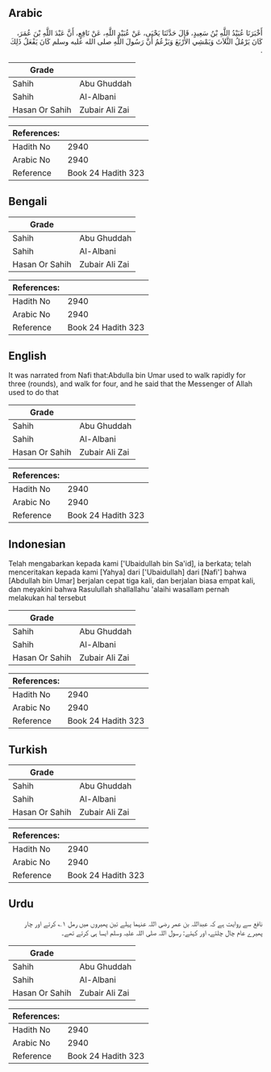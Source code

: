 ## Arabic


<div dir="rtl" lang="ar" style={{fontSize:'larger',backgroundColor:'#f8f9fa',padding:20}}>
أَخْبَرَنَا عُبَيْدُ اللَّهِ بْنُ سَعِيدٍ، قَالَ حَدَّثَنَا يَحْيَى، عَنْ عُبَيْدِ اللَّهِ، عَنْ نَافِعٍ، أَنَّ عَبْدَ اللَّهِ بْنَ عُمَرَ، كَانَ يَرْمُلُ الثَّلاَثَ وَيَمْشِي الأَرْبَعَ وَيَزْعُمُ أَنَّ رَسُولَ اللَّهِ صلى الله عليه وسلم كَانَ يَفْعَلُ ذَلِكَ ‏.‏
</div>
<div style={{backgroundColor:'#f8f9fa',padding:20, marginBottom: 10}}><table> <thead> <tr> <th>Grade</th> <th></th> </tr> </thead> <tbody> <tr><td>Sahih</td><td>Abu Ghuddah</td></tr><tr><td>Sahih</td><td>Al-Albani</td></tr><tr><td>Hasan Or Sahih</td><td>Zubair Ali Zai</td></tr></tbody></table><table> <thead> <tr> <th>References:</th> <th></th> </tr> </thead> <tbody><tr><td>Hadith No</td><td>2940</td></tr><tr><td>Arabic No</td><td>2940</td></tr><tr><td>Reference</td><td>Book 24 Hadith 323</td></tr></tbody></table></div>

## Bengali


<div dir="ltr" lang="bn" style={{fontSize:'larger',backgroundColor:'#f8f9fa',padding:20}}>

</div>
<div style={{backgroundColor:'#f8f9fa',padding:20, marginBottom: 10}}><table> <thead> <tr> <th>Grade</th> <th></th> </tr> </thead> <tbody> <tr><td>Sahih</td><td>Abu Ghuddah</td></tr><tr><td>Sahih</td><td>Al-Albani</td></tr><tr><td>Hasan Or Sahih</td><td>Zubair Ali Zai</td></tr></tbody></table><table> <thead> <tr> <th>References:</th> <th></th> </tr> </thead> <tbody><tr><td>Hadith No</td><td>2940</td></tr><tr><td>Arabic No</td><td>2940</td></tr><tr><td>Reference</td><td>Book 24 Hadith 323</td></tr></tbody></table></div>

## English


<div dir="ltr" lang="en" style={{fontSize:'larger',backgroundColor:'#f8f9fa',padding:20}}>
It was narrated from Nafi that:Abdulla bin Umar used to walk rapidly for three (rounds), and walk for four, and he said that the Messenger of Allah used to do that
</div>
<div style={{backgroundColor:'#f8f9fa',padding:20, marginBottom: 10}}><table> <thead> <tr> <th>Grade</th> <th></th> </tr> </thead> <tbody> <tr><td>Sahih</td><td>Abu Ghuddah</td></tr><tr><td>Sahih</td><td>Al-Albani</td></tr><tr><td>Hasan Or Sahih</td><td>Zubair Ali Zai</td></tr></tbody></table><table> <thead> <tr> <th>References:</th> <th></th> </tr> </thead> <tbody><tr><td>Hadith No</td><td>2940</td></tr><tr><td>Arabic No</td><td>2940</td></tr><tr><td>Reference</td><td>Book 24 Hadith 323</td></tr></tbody></table></div>

## Indonesian


<div dir="ltr" lang="id" style={{fontSize:'larger',backgroundColor:'#f8f9fa',padding:20}}>
Telah mengabarkan kepada kami ['Ubaidullah bin Sa'id], ia berkata; telah menceritakan kepada kami [Yahya] dari ['Ubaidullah] dari [Nafi'] bahwa [Abdullah bin Umar] berjalan cepat tiga kali, dan berjalan biasa empat kali, dan meyakini bahwa Rasulullah shallallahu 'alaihi wasallam pernah melakukan hal tersebut
</div>
<div style={{backgroundColor:'#f8f9fa',padding:20, marginBottom: 10}}><table> <thead> <tr> <th>Grade</th> <th></th> </tr> </thead> <tbody> <tr><td>Sahih</td><td>Abu Ghuddah</td></tr><tr><td>Sahih</td><td>Al-Albani</td></tr><tr><td>Hasan Or Sahih</td><td>Zubair Ali Zai</td></tr></tbody></table><table> <thead> <tr> <th>References:</th> <th></th> </tr> </thead> <tbody><tr><td>Hadith No</td><td>2940</td></tr><tr><td>Arabic No</td><td>2940</td></tr><tr><td>Reference</td><td>Book 24 Hadith 323</td></tr></tbody></table></div>

## Turkish


<div dir="ltr" lang="tr" style={{fontSize:'larger',backgroundColor:'#f8f9fa',padding:20}}>

</div>
<div style={{backgroundColor:'#f8f9fa',padding:20, marginBottom: 10}}><table> <thead> <tr> <th>Grade</th> <th></th> </tr> </thead> <tbody> <tr><td>Sahih</td><td>Abu Ghuddah</td></tr><tr><td>Sahih</td><td>Al-Albani</td></tr><tr><td>Hasan Or Sahih</td><td>Zubair Ali Zai</td></tr></tbody></table><table> <thead> <tr> <th>References:</th> <th></th> </tr> </thead> <tbody><tr><td>Hadith No</td><td>2940</td></tr><tr><td>Arabic No</td><td>2940</td></tr><tr><td>Reference</td><td>Book 24 Hadith 323</td></tr></tbody></table></div>

## Urdu


<div dir="rtl" lang="ur" style={{fontSize:'larger',backgroundColor:'#f8f9fa',padding:20}}>
نافع سے روایت ہے کہ عبداللہ بن عمر رضی اللہ عنہما پہلے تین پھیروں میں رمل ۱؎ کرتے اور چار پھیرے عام چال چلتے، اور کہتے: رسول اللہ صلی اللہ علیہ وسلم ایسا ہی کرتے تھے۔
</div>
<div style={{backgroundColor:'#f8f9fa',padding:20, marginBottom: 10}}><table> <thead> <tr> <th>Grade</th> <th></th> </tr> </thead> <tbody> <tr><td>Sahih</td><td>Abu Ghuddah</td></tr><tr><td>Sahih</td><td>Al-Albani</td></tr><tr><td>Hasan Or Sahih</td><td>Zubair Ali Zai</td></tr></tbody></table><table> <thead> <tr> <th>References:</th> <th></th> </tr> </thead> <tbody><tr><td>Hadith No</td><td>2940</td></tr><tr><td>Arabic No</td><td>2940</td></tr><tr><td>Reference</td><td>Book 24 Hadith 323</td></tr></tbody></table></div>